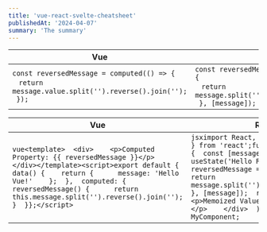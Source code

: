 ```yaml
---
title: 'vue-react-svelte-cheatsheet'
publishedAt: '2024-04-07'
summary: 'The summary'
---
```



| Vue | React | Svelte |
|---|---|---|
| ` const reversedMessage = computed(() => { `<br/>&nbsp;&nbsp;&nbsp;`return message.value.split('').reverse().join('');`<br/>` });` | ` const reversedMessage = useMemo(() => { `<br/>&nbsp;&nbsp;&nbsp;`return message.split('').reverse().join('');`<br/>` }, [message]);` | ` $: reversedMessage = message.split('').reverse().join('');` |


| Vue | React | Svelte |
|---|---|---|
| ```vue<template>  <div>    <p>Computed Property: {{ reversedMessage }}</p>  </div></template><script>export default {  data() {    return {      message: 'Hello Vue!'    };  },  computed: {    reversedMessage() {      return this.message.split('').reverse().join('');    }  }};</script>``` | ```jsximport React, { useMemo, useState } from 'react';function MyComponent() {  const [message, setMessage] = useState('Hello React!');  const reversedMessage = useMemo(() => {    return message.split('').reverse().join('');  }, [message]);  return (    <div>      <p>Memoized Value: {reversedMessage}</p>    </div>  );}export default MyComponent;``` | ```svelte<script>  let message = 'Hello Svelte!';  $: reversedMessage = message.split('').reverse().join('');</script><p>Reactive Declaration: {reversedMessage}</p>``` |